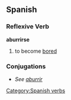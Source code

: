 == Spanish == 
=== Reflexive Verb === 
'''aburrirse'''
# to become [[bored]]

=== Conjugations ===
*''See [[aburrir]]''
[[Category:Spanish verbs]]